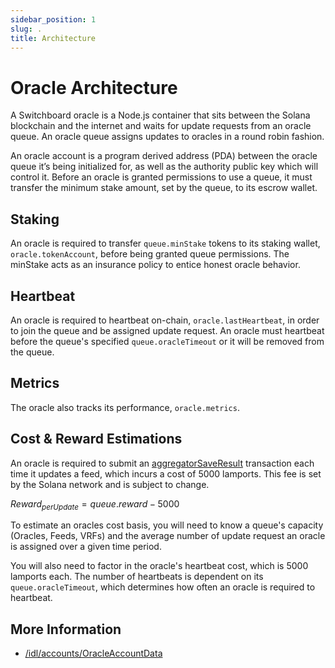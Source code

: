 ```yaml
---
sidebar_position: 1
slug: .
title: Architecture
---
```



# Oracle Architecture

A Switchboard oracle is a Node.js container that sits between the Solana blockchain and the internet and waits for update requests from an oracle queue. An oracle queue assigns updates to oracles in a round robin fashion.

An oracle account is a program derived address (PDA) between the oracle queue it’s being initialized for, as well as the authority public key which will control it. Before an oracle is granted permissions to use a queue, it must transfer the minimum stake amount, set by the queue, to its escrow wallet.

## Staking

An oracle is required to transfer `queue.minStake` tokens to its staking wallet, `oracle.tokenAccount`, before being granted queue permissions. The minStake acts as an insurance policy to entice honest oracle behavior.

## Heartbeat

An oracle is required to heartbeat on-chain, `oracle.lastHeartbeat`, in order to join the queue and be assigned update request. An oracle must heartbeat before the queue's specified `queue.oracleTimeout` or it will be removed from the queue.

## Metrics

The oracle also tracks its performance, `oracle.metrics`.

<OracleMetrics />

## Cost & Reward Estimations

An oracle is required to submit an [aggregatorSaveResult](/idl/instructions/aggregatorSaveResult) transaction each time it updates a feed, which incurs a cost of 5000 lamports. This fee is set by the Solana network and is subject to change.

$Reward_{perUpdate}=queue.reward - 5000$

To estimate an oracles cost basis, you will need to know a queue's capacity (Oracles, Feeds, VRFs) and the average number of update request an oracle is assigned over a given time period.

You will also need to factor in the oracle's heartbeat cost, which is 5000 lamports each. The number of heartbeats is dependent on its `queue.oracleTimeout`, which determines how often an oracle is required to heartbeat.

## More Information

- [/idl/accounts/OracleAccountData](/idl/accounts/OracleAccountData)
